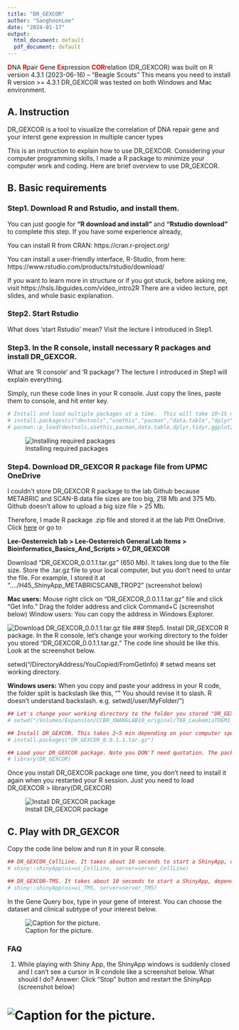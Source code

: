 ```yaml
---
title: "DR_GEXCOR"
author: "SanghoonLee"
date: "2024-01-17"
output: 
  html_document: default
  pdf_document: default
---
```

<span style="color:red">**D**</span>NA <span style="color:red">**R**</span>pair <span style="color:red">**G**</span>ene <span style="color:red">**Ex**</span>pression <span style="color:red">**COR**</span>relation (DR_GEXCOR) was built on R version 4.3.1 (2023-06-16) -- "Beagle Scouts"  This means you need to install R version >= 4.3.1
DR_GEXCOR was tested on both Windows and Mac environment.


## A. Instruction 
DR_GEXCOR is a tool to visualize the correlation of DNA repair gene and your interst gene expression in multiple cancer types 

This is an instruction to explain how to use DR_GEXCOR. Considering your computer programming skills, I made a R package to minimize your computer work and coding. Here are brief overview to use DR_GEXCOR.

## B. Basic requirements

### Step1. Download R and Rstudio, and install them. 
You can just google for **"R download and install"** and **"Rstudio download"** to complete this step. If you have some experience already,

You can install R from CRAN: https://cran.r-project.org/

You can install a user-friendly interface, R-Studio, from here: https://www.rstudio.com/products/rstudio/download/

If you want to learn more in structure or if you got stuck, before asking me, visit https://hsls.libguides.com/video_intro2R There are a video lecture, ppt slides, and whole basic explanation.

### Step2. Start Rstudio
What does 'start Rstudio' mean? Visit the lecture I introduced in Step1.

### Step3. In the R console, install necessary R packages and install DR_GEXCOR. 
What are 'R console' and 'R package'? The lecture I introduced in Step1 will explain everything.

Simply, run these code lines in your R console. Just copy the lines, paste them to console, and hit enter key.

```r
# Install and load multiple packages at a time.  This will take 10~15 min if you are installing any packages for the first time.
# install.packages(c("devtools","usethis","pacman","data.table","dplyr","tidyr","ggplot2","ggpubr","purrr","shiny"), repos="http://cran.us.r-project.org")
# pacman::p_load(devtools,usethis,pacman,data.table,dplyr,tidyr,ggplot2,ggpubr,purrr,shiny)
```

![Installing required packages](/Users/sanghoonlee/Library/CloudStorage/OneDrive-UniversityofPittsburgh/H45_ShinyApp_METABRICSCANB_TROP2/06b_Rpacakge_GEXPLOER/InstalldevtoolsPackage.png)

### Step4. Download DR_GEXCOR R package file from UPMC OneDrive
I couldn't store DR_GEXCOR R package to the lab Github because METABRIC and SCAN-B data file sizes are too big, 218 Mb and 375 Mb. Github doesn't allow to upload a big size file > 25 Mb.

Therefore, I made R package .zip file and stored it at the lab Pitt OneDrive. Click [here](https://pitt-my.sharepoint.com/:f:/r/personal/avleelab_pitt_edu/Documents/Lee-Oesterreich%20Lab/Lee-Oesterreich%20General%20Lab%20Items/Bioinformatics_Basics_And_Scripts/07_DR_GEXCOR?csf=1&web=1&e=gMN2lr) or go to 

**Lee-Oesterreich lab > Lee-Oesterreich General Lab Items > Bioinformatics_Basics_And_Scripts > 07_DR_GEXCOR**

Download "DR_GEXCOR_0.0.1.1.tar.gz" (650 Mb). It takes long due to the file size. Store the .tar.gz file to your local computer, but you don't need to untar the file. For example, I stored it at "..../H45_ShinyApp_METABRICSCANB_TROP2" (screenshot below)

**Mac users:** Mouse right click on "DR_GEXCOR_0.0.1.1.tar.gz" file and click "Get Info." Drag the folder address and click Command+C (screenshot below)
Window users: You can copy the address in Windows Explorer.

![Download DR_GEXCOR_0.0.1.1.tar.gz file](/Users/sanghoonlee/Library/CloudStorage/OneDrive-UniversityofPittsburgh/H45_ShinyApp_METABRICSCANB_TROP2/06b_Rpacakge_GEXPLOER/GEXPLORERZipDownload.png)
### Step5. Install DR_GEXCOR R package. 
In the R console, let's change your working directory to the folder you stored "DR_GEXCOR_0.0.1.1.tar.gz." The code line should be like this. Look at the screenshot below. 

setwd("/DirectoryAddress/YouCopied/FromGetInfo)    # setwd means set working directory. 

**Windows users:** When you copy and paste your address in your R code, the folder split is backslash like this, "\user\MyFolder\" You should revise it to slash. R doesn't understand backslash. e.g. setwd(/user/MyFolder/")

```r
## Let's change your working directory to the folder you stored "DR_GEXCOR_0.0.11.tar.gz" file. Note you need quotation inside parenthesis, like setwd("YourFolderAddress")
# setwd("/Volumes/Expansion/CCBR_XWANGLAB10_original/T88_LeukemiaTREM1_Wei_2023/06c_ShinyAppRpackage_CorrPlot_DNARepair/DR_GEXCOR")

## Install DR_GEXCOR. This takes 2~5 min depending on your computer spec.  Note you need quotation outside the file name. 
# install.packages("DR_GEXCOR_0.0.1.1.tar.gz")

## Load your DR_GEXCOR package. Note you DON'T need quotation. The package name is DR_GEXCOR, not DR_GEXCOR_0.0.1.1.tar.gz
# library(DR_GEXCOR) 
```

Once you install DR_GEXCOR package one time, you don't need to install it again when you restarted your R session. Just you need to load DR_GEXCOR 
> library(DR_GEXCOR)

![Install DR_GEXCOR package](/Users/sanghoonlee/Library/CloudStorage/OneDrive-UniversityofPittsburgh/H45_ShinyApp_METABRICSCANB_TROP2/06b_Rpacakge_GEXPLOER/InstallGEXPLORERZip.png)


## C. Play with DR_GEXCOR

Copy the code line below and run it in your R console. 

```r
## DR_GEXCOR_CellLine. It takes about 10 seconds to start a ShinyApp, depending on your computer spec.
# shiny::shinyApp(ui=ui_CellLine, server=server_CellLine)
```

```r
## DR_GEXCOR-TMS. It takes about 10 seconds to start a ShinyApp, depending on your computer spec. 
# shiny::shinyApp(ui=ui_TMS, server=server_TMS)
```

In the Gene Query box, type in your gene of interest. You can choose the dataset and clinical subtype of your interest below. 


![Caption for the picture.](/Users/sanghoonlee/Library/CloudStorage/OneDrive-UniversityofPittsburgh/H45_ShinyApp_METABRICSCANB_TROP2/06b_Rpacakge_GEXPLOER/GEXPLORER_TMS.png)

### FAQ
1) While playing with Shiny App, the ShinyApp windows is suddenly closed and I can't see a cursor in R condole like a screenshot below. What should I do?
Answer: Click "Stop" button and restart the ShinyApp (screenshot below)

# ![Caption for the picture.](/Users/sanghoonlee/Library/CloudStorage/OneDrive-UniversityofPittsburgh/H45_ShinyApp_METABRICSCANB_TROP2/06b_Rpacakge_GEXPLOER/ShinyAppShutdown.png)

